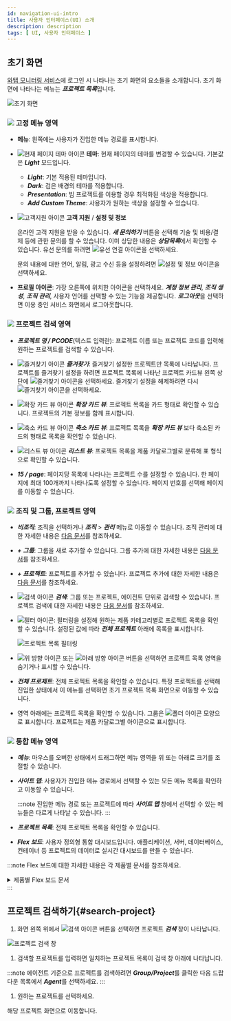 ```yaml
---
id: navigation-ui-intro
title: 사용자 인터페이스(UI) 소개
description: description
tags: [ UI, 사용자 인터페이스 ]
---
```


## 초기 화면

[와탭 모니터링 서비스](https://service.whatap.io)에 로그인 시 나타나는 초기 화면의 요소들을 소개합니다. 초기 화면에 나타나는 메뉴는 ***프로젝트 목록***입니다.

![초기 화면](/img/main-ui.png)

### ![](/img/number-01.png) **고정 메뉴 영역**

* **메뉴**: 왼쪽에는 사용자가 진입한 메뉴 경로를 표시합니다.

* ![현재 페이지 테마 아이콘](/img/ico-theme.svg) **테마**: 현재 페이지의 테마를 변경할 수 있습니다. 기본값은 ***Light*** 모드입니다.

    * ***Light***: 기본 적용된 테마입니다.
    * ***Dark***: 검은 배경의 테마를 적용합니다.
    * ***Presentation***: 빔 프로젝트를 이용할 경우 최적화된 색상을 적용합니다.
    * ***Add Custom Theme***: 사용자가 원하는 색상을 설정할 수 있습니다.

* ![고객지원 아이콘](/img/ico-help.svg) **고객 지원** / **설정 및 정보**

    온라인 고객 지원을 받을 수 있습니다. ***새 문의하기*** 버튼을 선택해 기술 및 비용/결제 등에 관한 문의를 할 수 있습니다. 이미 상담한 내용은 ***상담목록***에서 확인할 수 있습니다. 유선 문의를 하려면 ![유선 연결 아이콘](/img/ico-tel.svg)을 선택하세요.

    문의 내용에 대한 언어, 알림, 광고 수신 등을 설정하려면 ![설정 및 정보 아이콘](/img/ico-setting.svg)을 선택하세요.

* **프로필 아이콘**: 가장 오른쪽에 위치한 아이콘을 선택하세요. ***계정 정보 관리***, ***조직 생성***, ***조직 관리***, 사용자 언어를 선택할 수 있는 기능을 제공합니다. ***로그아웃***을 선택하면 이용 중인 서비스 화면에서 로그아웃합니다.

### ![](/img/number-02.png) **프로젝트 검색 영역**

* ***프로젝트 명 / PCODE***(텍스트 입력란): 프로젝트 이름 또는 프로젝트 코드를 입력해 원하는 프로젝트를 검색할 수 있습니다.

* ![즐겨찾기 아이콘](/img/ico-favorite.svg) ***즐겨찾기***: 즐겨찾기 설정한 프로젝트만 목록에 나타납니다. 프로젝트를 즐겨찾기 설정을 하려면 프로젝트 목록에 나타난 프로젝트 카드뷰 왼쪽 상단에 ![즐겨찾기 아이콘](/img/ico-favorite.svg)을 선택하세요. 즐겨찾기 설정을 해제하려면 다시 ![즐겨찾기 아이콘](/img/ico-favorite-set.svg)을 선택하세요.

* ![확장 카드 뷰 아이콘](/img/ico-extend-card-view.svg) ***확장 카드 뷰***: 프로젝트 목록을 카드 형태로 확인할 수 있습니다. 프로젝트의 기본 정보를 함께 표시합니다.

* ![축소 카드 뷰 아이콘](/img/ico-reduction-view.svg) ***축소 카드 뷰***: 프로젝트 목록을 ***확장 카드 뷰*** 보다 축소된 카드의 형태로 목록을 확인할 수 있습니다.

* ![리스트 뷰 아이콘](/img/ico-list-view.svg) ***리스트 뷰***: 프로젝트 목록을 제품 카달로그별로 분류해 표 형식으로 확인할 수 있습니다.

* ***15 / page***: 페이지당 목록에 나타나는 프로젝트 수를 설정할 수 있습니다. 한 페이지에 최대 100개까지 나타나도록 설정할 수 있습니다. 페이지 번호를 선택해 페이지를 이동할 수 있습니다.

### ![](/img/number-03.png) **조직 및 그룹, 프로젝트 영역**

* ***비조직***: 조직을 선택하거나 ***조직*** > ***관리*** 메뉴로 이동할 수 있습니다. 조직 관리에 대한 자세한 내용은 [다음 문서](../project/organization)를 참조하세요.

* ***+ 그룹***: 그룹을 새로 추가할 수 있습니다. 그룹 추가에 대한 자세한 내용은 [다음 문서](../project/group)를 참조하세요.

* ***+ 프로젝트***: 프로젝트를 추가할 수 있습니다. 프로젝트 추가에 대한 자세한 내용은 [다음 문서](../project#create-project)를 참조하세요.

* ![검색 아이콘](/img/ico-search.svg) ***검색***: 그룹 또는 프로젝트, 에이전트 단위로 검색할 수 있습니다. 프로젝트 검색에 대한 자세한 내용은 [다음 문서](#search-project)를 참조하세요.

* ![필터 아이콘](/img/ico-filter.svg): 필터링을 설정해 원하는 제품 카테고리별로 프로젝트 목록을 확인할 수 있습니다. 설정된 값에 따라 ***전체 프로젝트*** 아래에 목록을 표시합니다.

  ![프로젝트 목록 필터링](/img/main-project-filter.png)

* ![위 방향 아이콘](/img/up-arrow.svg) 또는 ![아래 방향 아이콘](/img/down-arrow.svg) 버튼을 선택하면 프로젝트 목록 영역을 숨기거나 표시할 수 있습니다.

* ***전체 프로제트***: 전체 프로젝트 목록을 확인할 수 있습니다. 특정 프로젝트를 선택해 진입한 상태에서 이 메뉴를 선택하면 초기 프로젝트 목록 화면으로 이동할 수 있습니다.

* 영역 아래에는 프로젝트 목록을 확인할 수 있습니다. 그룹은 ![폴더 아이콘](/img/ico-group.svg) 모양으로 표시합니다. 프로젝트는 제품 카달로그별 아이콘으로 표시합니다.

### ![](/img/number-04.png) **통합 메뉴 영역**

* ***메뉴***: 마우스를 오버한 상태에서 드래그하면 메뉴 영역을 위 또는 아래로 크기를 조절할 수 있습니다.

* ***사이트 맵***: 사용자가 진입한 메뉴 경로에서 선택할 수 있는 모든 메뉴 목록을 확인하고 이동할 수 있습니다.

  :::note
  진입한 메뉴 경로 또는 프로젝트에 따라 ***사이트 맵*** 창에서 선택할 수 있는 메뉴들은 다르게 나타날 수 있습니다.
  :::

* ***프로젝트 목록***: 전체 프로젝트 목록을 확인할 수 있습니다.

* ***Flex 보드***: 사용자 정의형 통합 대시보드입니다. 애플리케이션, 서버, 데이터베이스, 컨테이너 등 프로젝트의 데이터로 실시간 대시보드를 만들 수 있습니다.

:::note
Flex 보드에 대한 자세한 내용은 각 제품별 문서를 참조하세요.

<details>
<summary>제품별 Flex 보드 문서</summary>

* [애플리케이션 모니터링 > Flex 보드](../dashboard/flex-board)
* [서버 모니터링 > Flex 보드](../dashboard/server-flex-board)
* [데이터베이스 모니터링 > Flex 보드](../dashboard/db-flex-board)
* [쿠버네티스 모니터링 > Flex 보드](../dashboard/db-flex-board)

</details>
:::




## 프로젝트 검색하기{#search-project}

1. 화면 왼쪽 위에서 ![검색 아이콘](/img/ico-search.svg) 버튼을 선택하면 프로젝트 ***검색*** 창이 나타납니다.

  ![프로젝트 검색 창](/img/search-project.png)

1. 검색할 프로젝트를 입력하면 일치하는 프로젝트 목록이 검색 창 아래에 나타납니다. 

  :::note
  에이전트 기준으로 프로젝트를 검색하려면 ***Group/Project***를 클릭한 다음 드랍다운 목록에서 ***Agent***를 선택하세요.
  :::
  
1. 원하는 프로젝트를 선택하세요.

해당 프로젝트 화면으로 이동합니다.